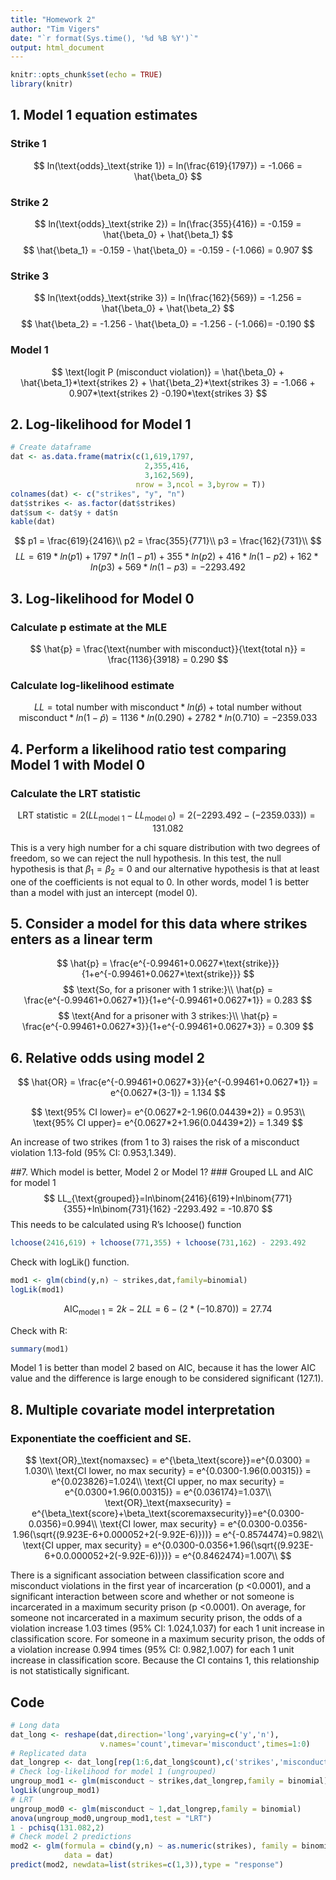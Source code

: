 ```yaml
---
title: "Homework 2"
author: "Tim Vigers"
date: "`r format(Sys.time(), '%d %B %Y')`"
output: html_document
---
```


```r
knitr::opts_chunk$set(echo = TRUE)
library(knitr)
```

## 1. Model 1 equation estimates

### Strike 1
$$
ln(\text{odds}_\text{strike 1}) = ln(\frac{619}{1797}) = -1.066 = \hat{\beta_0}
$$

### Strike 2
$$
ln(\text{odds}_\text{strike 2}) = ln(\frac{355}{416}) = -0.159 = \hat{\beta_0} + \hat{\beta_1}
$$
$$
\hat{\beta_1} = -0.159 - \hat{\beta_0} = -0.159 - (-1.066) = 0.907
$$

### Strike 3
$$
ln(\text{odds}_\text{strike 3}) = ln(\frac{162}{569}) = -1.256 = \hat{\beta_0} + \hat{\beta_2}
$$
$$
\hat{\beta_2} = -1.256 - \hat{\beta_0} = -1.256 - (-1.066)= -0.190
$$

### Model 1
$$
\text{logit P (misconduct violation)} = \hat{\beta_0} + \hat{\beta_1}*\text{strikes 2} + \hat{\beta_2}*\text{strikes 3} = -1.066 + 0.907*\text{strikes 2} -0.190*\text{strikes 3}
$$

## 2. Log-likelihood for Model 1
```r
# Create dataframe
dat <- as.data.frame(matrix(c(1,619,1797,
                              2,355,416,
                              3,162,569),
                            nrow = 3,ncol = 3,byrow = T))
colnames(dat) <- c("strikes", "y", "n")
dat$strikes <- as.factor(dat$strikes)
dat$sum <- dat$y + dat$n
kable(dat)
```

$$
p1 = \frac{619}{2416}\\
p2 = \frac{355}{771}\\
p3 = \frac{162}{731}\\
$$
$$
LL = 619*ln(p1) + 1797*ln(1-p1) + 355*ln(p2) + 416*ln(1-p2) + 162*ln(p3) + 569*ln(1-p3) = -2293.492
$$

## 3. Log-likelihood for Model 0
### Calculate p estimate at the MLE
$$
\hat{p} = \frac{\text{number with misconduct}}{\text{total n}} = \frac{1136}{3918} = 0.290
$$

### Calculate log-likelihood estimate
$$
LL = \text{total number with misconduct}*ln(\hat{p}) + \text{total number without misconduct}*ln(1-\hat{p})=1136*ln(0.290) + 2782*ln(0.710) = -2359.033
$$

## 4. Perform a likelihood ratio test comparing Model 1 with Model 0
### Calculate the LRT statistic
$$
\text{LRT statistic} = 2(LL_{\text{model 1}} - LL_{\text{model 0}})=2(-2293.492-(-2359.033))=131.082
$$

This is a very high number for a chi square distribution with two degrees of freedom, so we can reject the null hypothesis. In this test, the null hypothesis is that $\beta_1 = \beta_2 = 0$ and our alternative hypothesis is that at least one of the coefficients is not equal to 0. In other words, model 1 is better than a model with just an intercept (model 0). 

## 5. Consider a model for this data where strikes enters as a linear term
$$
\hat{p} = \frac{e^{-0.99461+0.0627*\text{strike}}}{1+e^{-0.99461+0.0627*\text{strike}}}
$$
$$
\text{So, for a prisoner with 1 strike:}\\
\hat{p} = \frac{e^{-0.99461+0.0627*1}}{1+e^{-0.99461+0.0627*1}} = 0.283
$$
$$
\text{And for a prisoner with 3 strikes:}\\
\hat{p} = \frac{e^{-0.99461+0.0627*3}}{1+e^{-0.99461+0.0627*3}} = 0.309
$$

## 6. Relative odds using model 2
$$
\hat{OR} = \frac{e^{-0.99461+0.0627*3}}{e^{-0.99461+0.0627*1}} = e^{0.0627*(3-1)} = 1.134
$$

$$
\text{95% CI lower}= e^{0.0627*2-1.96(0.04439*2)} = 0.953\\
\text{95% CI upper}= e^{0.0627*2+1.96(0.04439*2)} = 1.349
$$

An increase of two strikes (from 1 to 3) raises the risk of a misconduct violation 1.13-fold (95% CI: 0.953,1.349). 

##7. Which model is better, Model 2 or Model 1?
### Grouped LL and AIC for model 1
$$
LL_{\text{grouped}}=ln\binom{2416}{619}+ln\binom{771}{355}+ln\binom{731}{162} -2293.492 = -10.870
$$
This needs to be calculated using R's lchoose() function
```r
lchoose(2416,619) + lchoose(771,355) + lchoose(731,162) - 2293.492
```

Check with logLik() function.
```r
mod1 <- glm(cbind(y,n) ~ strikes,dat,family=binomial)
logLik(mod1)
```

$$
\text{AIC}_\text{model 1} = 2k - 2 LL = 6 - (2*(-10.870)) = 27.74
$$

Check with R:
```r
summary(mod1)
```

Model 1 is better than model 2 based on AIC, because it has the lower AIC value and the difference is large enough to be considered significant (127.1).

## 8. Multiple covariate model interpretation
### Exponentiate the coefficient and SE. 
$$
\text{OR}_\text{nomaxsec} = e^{\beta_\text{score}}=e^{0.0300} = 1.030\\
\text{CI lower, no max security} = e^{0.0300-1.96(0.00315)} = e^{0.023826}=1.024\\
\text{CI upper, no max security} = e^{0.0300+1.96(0.00315)} = e^{0.036174}=1.037\\
\text{OR}_\text{maxsecurity} = e^{\beta_\text{score}+\beta_\text{scoremaxsecurity}}=e^{0.0300-0.0356}=0.994\\
\text{CI lower, max security} = e^{0.0300-0.0356-1.96(\sqrt{(9.923E-6+0.000052+2(-9.92E-6)}))} = e^{-0.8574474}=0.982\\
\text{CI upper, max security} = e^{0.0300-0.0356+1.96(\sqrt{(9.923E-6+0.0.000052+2(-9.92E-6))})} = e^{0.8462474}=1.007\\
$$

There is a significant association between classification score and misconduct violations in the first year of incarceration (p <0.0001), and a significant interaction between score and whether or not someone is incarcerated in a maximum security prison (p <0.0001). On average, for someone not incarcerated in a maximum security prison, the odds of a violation increase 1.03 times (95% CI: 1.024,1.037) for each 1 unit increase in classification score. For someone in a maximum security prison, the odds of a violation increase 0.994 times (95% CI: 0.982,1.007) for each 1 unit increase in classification score. Because the CI contains 1, this relationship is not statistically significant. 

## Code

```r
# Long data
dat_long <- reshape(dat,direction='long',varying=c('y','n'),
                    v.names='count',timevar='misconduct',times=1:0)
# Replicated data
dat_longrep <- dat_long[rep(1:6,dat_long$count),c('strikes','misconduct')]
# Check log-likelihood for model 1 (ungrouped)
ungroup_mod1 <- glm(misconduct ~ strikes,dat_longrep,family = binomial)
logLik(ungroup_mod1)
# LRT 
ungroup_mod0 <- glm(misconduct ~ 1,dat_longrep,family = binomial)
anova(ungroup_mod0,ungroup_mod1,test = "LRT")
1 - pchisq(131.082,2)
# Check model 2 predictions
mod2 <- glm(formula = cbind(y,n) ~ as.numeric(strikes), family = binomial,
            data = dat)
predict(mod2, newdata=list(strikes=c(1,3)),type = "response")
```